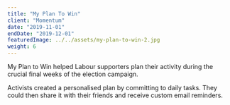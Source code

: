```yaml
---
title: "My Plan To Win"
client: "Momentum"
date: "2019-11-01"
endDate: "2019-12-01"
featuredImage: ../../assets/my-plan-to-win-2.jpg
weight: 6
---
```


My Plan to Win helped Labour supporters plan their activity during the crucial final weeks of the election campaign.

Activists created a personalised plan by committing to daily tasks. They could then share it with their friends and receive custom email reminders.

